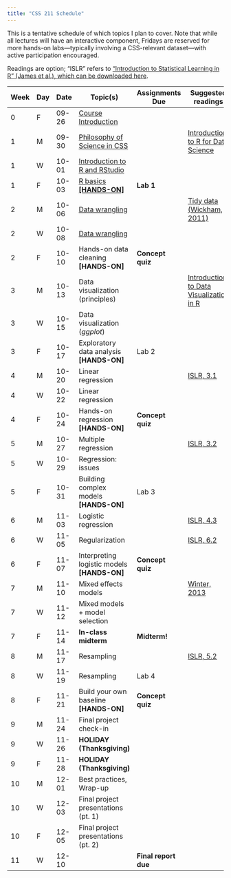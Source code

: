 ```yaml
---
title: "CSS 211 Schedule"
---
```



This is a tentative schedule of which topics I plan to cover. Note that while all lectures will have an interactive component, Fridays are reserved for more hands-on labs—typically involving a CSS-relevant dataset—with active participation encouraged. 

Readings are option; "ISLR" refers to ["Introduction to Statistical Learning in R" (James et al.), which can be downloaded here](https://www.statlearning.com/).

| Week | Day | Date | Topic(s) | Assignments Due | Suggested readings |
|------|-----|------|----------|-----------------|-----------------|
| 0 | F | 09-26 | [Course Introduction](lectures/week0-intro.qmd)| | |
| 1 | M | 09-30 | [Philosophy of Science in CSS](lectures/week1-philosophy.qmd) | | [Introduction to R for Data Science ](https://r4ds.had.co.nz/introduction.html)|
| 1 | W | 10-01 | [Introduction to R and RStudio](lectures/week1-r-intro.qmd) | | |
| 1 | F | 10-03 | [R basics **[HANDS-ON]**](labs/lab1.qmd) | **Lab 1** | |
| 2 | M | 10-06 | [Data wrangling](lectures/week2-wrangling.qmd) | |[Tidy data (Wickham, 2011)](https://vita.had.co.nz/papers/tidy-data.pdf) |
| 2 | W | 10-08 | [Data wrangling](lectures/week2-wrangling.qmd) | |
| 2 | F | 10-10 | Hands-on data cleaning **[HANDS-ON]** | **Concept quiz** |
| 3 | M | 10-13 | Data visualization (principles) | |[Introduction to Data Visualization in R](https://r4ds.had.co.nz/data-visualisation.html)|
| 3 | W | 10-15 | Data visualization (*ggplot*) | |
| 3 | F | 10-17 | Exploratory data analysis **[HANDS-ON]** | Lab 2 |
| 4 | M | 10-20 | Linear regression ||[ISLR, 3.1](https://www.statlearning.com/) |
| 4 | W | 10-22 | Linear regression | |
| 4 | F | 10-24 | Hands-on regression **[HANDS-ON]** | **Concept quiz** |
| 5 | M | 10-27 | Multiple regression | |[ISLR, 3.2](https://www.statlearning.com/)|
| 5 | W | 10-29 | Regression: issues | |
| 5 | F | 10-31 | Building complex models **[HANDS-ON]** | Lab 3 |
| 6 | M | 11-03 | Logistic regression | |[ISLR, 4.3](https://www.statlearning.com/)|
| 6 | W | 11-05 | Regularization | |[ISLR, 6.2](https://www.statlearning.com/)|
| 6 | F | 11-07 | Interpreting logistic models **[HANDS-ON]** | **Concept quiz** |
| 7 | M | 11-10 | Mixed effects models | |[Winter, 2013](https://arxiv.org/abs/1308.5499)|
| 7 | W | 11-12 | Mixed models + model selection | |
| 7 | F | 11-14 | **In-class midterm** | **Midterm!** |
| 8 | M | 11-17 | Resampling | |[ISLR, 5.2](https://www.statlearning.com/)|
| 8 | W | 11-19 | Resampling | Lab 4 |
| 8 | F | 11-21 | Build your own baseline **[HANDS-ON]** | **Concept quiz** |
| 9 | M | 11-24 | Final project check-in | |
| 9 | W | 11-26 | **HOLIDAY (Thanksgiving)** | |
| 9 | F | 11-28 | **HOLIDAY (Thanksgiving)** | |
| 10 | M | 12-01 | Best practices, Wrap-up | |
| 10 | W | 12-03 | Final project presentations (pt. 1) | |
| 10 | F | 12-05 | Final project presentations (pt. 2) | |
| 11 | W | 12-10 | | **Final report due** |